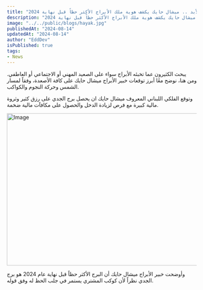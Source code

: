 ```yaml
---
title: "هذا البرج سيصبح ملياردير وسيودع أيام الفقر للأبد .. ميشال حايك يكشف هوية ملك الأبراج الأكثر حظاً قبل نهاية 2024"
description: "هذا البرج سيصبح ملياردير وسيودع أيام الفقر للأبد .. ميشال حايك يكشف هوية ملك الأبراج الأكثر حظاً قبل نهاية 2024"
image: "../../public/blogs/hayak.jpg"
publishedAt: "2024-08-14"
updatedAt: "2024-08-14"
author: "EddDev"
isPublished: true
tags:
- News
---
```


يبحث الكثيرون عما تخبئه الأبراج سواء على الصعيد المهني أو الاجتماعي أو العاطفي. ومن هنا، نوضح معًا أبرز توقعات خبير الأبراج ميشال حايك على كافة الأصعدة، وفقاً لمسار الشمس وحركة النجوم والكواكب.

وتوقع الفلكي اللبناني المعروف ميشال حايك ان يحصل برج الجدي على رزق كثير وثروة مالية كبيرة مع فرص لزيادة الدخل والحصول على مكافآت مالية ضخمة.

[<Image
  src="/ads-1.jpg"
  width="718"
  height="404"
  alt="Image"
  sizes="100vw"
/>](https://affordspoonsgray.com/j75ssn35?key=55f12044e7cbff305d4db14598c53a3a)

وأوضحت خبير الأبراج ميشال حايك أن البرج الأكثر حظاً قبل نهاية عام 2024 هو برج الجدي نظراً لأن كوكب المشتري يستمر في جلب الحظ له وفق قوله.
